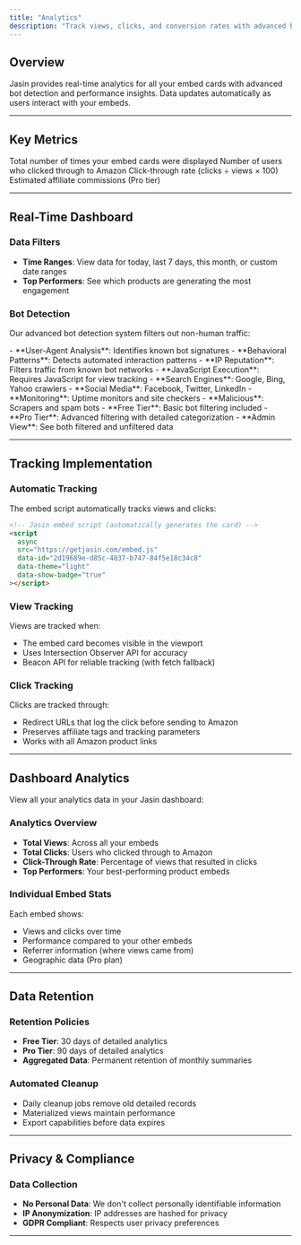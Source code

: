```yaml
---
title: "Analytics"
description: "Track views, clicks, and conversion rates with advanced bot detection"
---
```


## Overview

Jasin provides real-time analytics for all your embed cards with advanced bot detection and
performance insights. Data updates automatically as users interact with your embeds.

---

## Key Metrics

<CardGroup cols={2}>
  <Card title="Views" icon="eye">
    Total number of times your embed cards were displayed
  </Card>
  <Card title="Clicks" icon="arrow-pointer">
    Number of users who clicked through to Amazon
  </Card>
  <Card title="CTR" icon="percent">
    Click-through rate (clicks ÷ views × 100)
  </Card>
  <Card title="Revenue" icon="dollar-sign">
    Estimated affiliate commissions (Pro tier)
  </Card>
</CardGroup>

---

## Real-Time Dashboard

### Data Filters

- **Time Ranges**: View data for today, last 7 days, this month, or custom date ranges
- **Top Performers**: See which products are generating the most engagement

### Bot Detection

Our advanced bot detection system filters out non-human traffic:

<AccordionGroup>
  <Accordion title="Detection Methods">
    - **User-Agent Analysis**: Identifies known bot signatures 
    - **Behavioral Patterns**: Detects automated interaction patterns
    - **IP Reputation**: Filters traffic from known bot networks
    - **JavaScript Execution**: Requires JavaScript for view tracking
  </Accordion>

<Accordion title="Bot Categories">
  - **Search Engines**: Google, Bing, Yahoo crawlers - **Social Media**: Facebook, Twitter, LinkedIn
  - **Monitoring**: Uptime monitors and site checkers - **Malicious**: Scrapers and spam bots
</Accordion>

  <Accordion title="Filtering Options">
    - **Free Tier**: Basic bot filtering included 
    - **Pro Tier**: Advanced filtering with detailed categorization 
    - **Admin View**: See both filtered and unfiltered data
  </Accordion>
</AccordionGroup>

---

## Tracking Implementation

### Automatic Tracking

The embed script automatically tracks views and clicks:

```html
<!-- Jasin embed script (automatically generates the card) -->
<script
  async
  src="https://getjasin.com/embed.js"
  data-id="2d19689e-d85c-4837-b747-84f5e18c34c8"
  data-theme="light"
  data-show-badge="true"
></script>
```

### View Tracking

Views are tracked when:

- The embed card becomes visible in the viewport
- Uses Intersection Observer API for accuracy
- Beacon API for reliable tracking (with fetch fallback)

### Click Tracking

Clicks are tracked through:

- Redirect URLs that log the click before sending to Amazon
- Preserves affiliate tags and tracking parameters
- Works with all Amazon product links

---

## Dashboard Analytics

View all your analytics data in your Jasin dashboard:

### Analytics Overview

- **Total Views**: Across all your embeds
- **Total Clicks**: Users who clicked through to Amazon
- **Click-Through Rate**: Percentage of views that resulted in clicks
- **Top Performers**: Your best-performing product embeds

### Individual Embed Stats

Each embed shows:

- Views and clicks over time
- Performance compared to your other embeds
- Referrer information (where views came from)
- Geographic data (Pro plan)

---

## Data Retention

### Retention Policies

- **Free Tier**: 30 days of detailed analytics
- **Pro Tier**: 90 days of detailed analytics
- **Aggregated Data**: Permanent retention of monthly summaries

### Automated Cleanup

- Daily cleanup jobs remove old detailed records
- Materialized views maintain performance
- Export capabilities before data expires

---

## Privacy & Compliance

### Data Collection

- **No Personal Data**: We don't collect personally identifiable information
- **IP Anonymization**: IP addresses are hashed for privacy
- **GDPR Compliant**: Respects user privacy preferences

---
